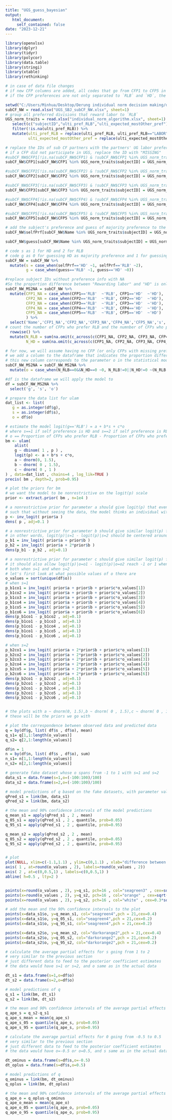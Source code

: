 ---
title: "UGS_guess_bayesian"
output: 
   html_document:
     self_contained: false
date: "2023-12-21"
---


```{r}
library(openxlsx)
library(dplyr)
library(tidyr)
library(polycor)
library(data.table)
library(stringi)
library(xtable)
library(rethinking)
```


```{r}
# in case of data file changes
# if new CFP columns are added, all codes that go from CFP1 to CFP5 in the current file also needs to be applied to the new CFP columns
# if the CFP preferences are not only separated to `RLB` and `HD`, the first mutate function in "replace subject IDs without preference info with NA in this section" needs to add the new preference categories accordingly

setwd("C:/Users/Minhua/Desktop/Derung individual norm decision making/data files")
subCF_NW = read.xlsx("UGS_SBJ_subCF_NW.xlsx", sheet=1)
# group all preferred divisions that reward labor to `RLB`
UGS_norm_traits = read.xlsx("individual_norm_algorithm.xlsx", sheet=1) %>%
   select(c("subjectID","ulti_pref_RLB","ulti_expected_mostOther_pref")) %>%
   filter(!is.na(ulti_pref_RLB)) %>%
   mutate(ulti_pref_RLB = replace(ulti_pref_RLB, ulti_pref_RLB=="LABOR"|ulti_pref_RLB=="MTLABOR"|ulti_pref_RLB=="INBTW","RLB"),
          ulti_expected_mostOther_pref = replace(ulti_expected_mostOther_pref, ulti_expected_mostOther_pref=="LABOR"|ulti_expected_mostOther_pref=="MTLABOR"|ulti_expected_mostOther_pref=="INBTW","RLB"))
```

```{r}
# replace the IDs of sub CF partners with the partners' UG labor preferences
# if a CFP did not participate in UGS, replace the ID with "MISSING"
#subCF_NW$CFP1[!is.na(subCF_NW$CFP1) & !subCF_NW$CFP1 %in% UGS_norm_traits$subjectID] = "MISSING"
subCF_NW$CFP1[subCF_NW$CFP1 %in% UGS_norm_traits$subjectID] = UGS_norm_traits$ulti_pref_RLB[match(subCF_NW$CFP1, UGS_norm_traits$subjectID, nomatch = 0)]

#subCF_NW$CFP2[!is.na(subCF_NW$CFP2) & !subCF_NW$CFP2 %in% UGS_norm_traits$subjectID] = "MISSING"
subCF_NW$CFP2[subCF_NW$CFP2 %in% UGS_norm_traits$subjectID] = UGS_norm_traits$ulti_pref_RLB[match(subCF_NW$CFP2, UGS_norm_traits$subjectID, nomatch = 0)]

#subCF_NW$CFP3[!is.na(subCF_NW$CFP3) & !subCF_NW$CFP3 %in% UGS_norm_traits$subjectID] = "MISSING"
subCF_NW$CFP3[subCF_NW$CFP3 %in% UGS_norm_traits$subjectID] = UGS_norm_traits$ulti_pref_RLB[match(subCF_NW$CFP3, UGS_norm_traits$subjectID, nomatch = 0)]

#subCF_NW$CFP4[!is.na(subCF_NW$CFP4) & !subCF_NW$CFP4 %in% UGS_norm_traits$subjectID] = "MISSING"
subCF_NW$CFP4[subCF_NW$CFP4 %in% UGS_norm_traits$subjectID] = UGS_norm_traits$ulti_pref_RLB[match(subCF_NW$CFP4, UGS_norm_traits$subjectID, nomatch = 0)]

#subCF_NW$CFP5[!is.na(subCF_NW$CFP5) & !subCF_NW$CFP5 %in% UGS_norm_traits$subjectID] = "MISSING"
subCF_NW$CFP5[subCF_NW$CFP5 %in% UGS_norm_traits$subjectID] = UGS_norm_traits$ulti_pref_RLB[match(subCF_NW$CFP5, UGS_norm_traits$subjectID, nomatch = 0)]
```

```{r}
# add the subject's preference and guess of majority preference to the data frame
subCF_NW$selfPrf[subCF_NW$Name %in% UGS_norm_traits$subjectID] = UGS_norm_traits$ulti_pref_RLB[match(subCF_NW$Name, UGS_norm_traits$subjectID, nomatch = 0)]

subCF_NW$guess[subCF_NW$Name %in% UGS_norm_traits$subjectID] = UGS_norm_traits$ulti_expected_mostOther_pref[match(subCF_NW$Name, UGS_norm_traits$subjectID, nomatch = 0)]

# code s as 1 for HD and 2 for RLB
# code g as 0 for guessing HD as majority preference and 1 for guessing RLB as majority preference
subCF_NW = subCF_NW %>%
  mutate(s = case_when(selfPrf=='HD' ~1, selfPrf=='RLB' ~2),
         g = case_when(guess=='RLB' ~1, guess=='HD' ~0))
```

```{r}
#replace subject IDs without preference info with NA
#So the proportion difference between "Rewarding labor" and "HD" is only based on the CFPs with UGS preference info
subCF_NW_MS2NA = subCF_NW %>%
  mutate(CFP1_NA = case_when(CFP1=='RLB'  ~'RLB', CFP1=='HD'  ~'HD'),
         CFP2_NA = case_when(CFP2=='RLB'  ~'RLB', CFP2=='HD'  ~'HD'),
         CFP3_NA = case_when(CFP3=='RLB'  ~'RLB', CFP3=='HD'  ~'HD'),
         CFP4_NA = case_when(CFP4=='RLB'  ~'RLB', CFP4=='HD'  ~'HD'),
         CFP5_NA = case_when(CFP5=='RLB'  ~'RLB', CFP5=='HD'  ~'HD')
         ) %>%
  select('Name','CFP1_NA','CFP2_NA','CFP3_NA','CFP4_NA','CFP5_NA','s','g') %>%
# count the number of CFPs who prefer RLB and the numnber of CFPs who prefer HD
  rowwise() %>% 
  mutate(N_RLB = sum(na.omit(c_across(c(CFP1_NA, CFP2_NA, CFP3_NA, CFP4_NA, CFP5_NA))) == 'RLB'), 
         N_HD = sum(na.omit(c_across(c(CFP1_NA, CFP2_NA, CFP3_NA, CFP4_NA, CFP5_NA))) == 'HD'))

# for now, we will assume having no CFP (or only CFPs with missing preferences) impacts a subject's guess about majority preference the same way as having the same number of CFPs who prefer RLB and who prefer HD
# we add a column to the dataframe that indicates the proportion difference between CFPs who prefer RLB and CFPs who prefer HD
# this new column corresponds to the parameter o in the statistical model
subCF_NW_MS2NA = subCF_NW_MS2NA %>%
  mutate(o = case_when(N_RLB==0&&N_HD==0 ~0, N_RLB!=0||N_HD!=0 ~(N_RLB-N_HD)/(N_RLB+N_HD)))
```

```{r}
#df is the dataframe we will apply the model to
df = subCF_NW_MS2NA %>%
  select('g', 's', 'o')

# prepare the data list for ulam
dat_list <- list(
   g = as.integer(df$g),
   s = as.integer(df$s),
   o = df$o) 

# estimate the model logit(g=='RLB') = a + b*s + c*o
# where s==1 if self preference is HD and s==2 if self preference is RLB
# o == Proportion of CFPs who prefer RLB - Proportion of CFPs who prefer HD
bm <- ulam(
    alist(
    g ~ dbinom( 1 , p ) ,
    logit(p) <- a + b*s + c*o,
    a ~ dnorm(0, 1.5),
    b ~ dnorm( 0 , 1.5),
    c ~ dnorm( 0 , 1 )
) , data=dat_list , chains=4 , log_lik=TRUE )
precis( bm , depth=2, prob=0.95)
```

```{r}
# plot the priors for bm
# we want the model to be nonrestrictive on the logit(p) scale
prior <- extract.prior( bm , n=1e4 )

# a nonrestrictive prior for parameter a should give logit(p) that evenly span [0,1]
# such that without seeing the data, the model thinks an individual with no self preference and no CFP preference can guess RLB with any probability
p <- inv_logit( prior$a )
dens( p , adj=0.1 )

# a nonrestrictive prior for parameter b should give similar logit(p) for s=1 and s=2
# in other words, logit(p)|s=1 - logit(p)|s=2 should be centered around 0
p_b1 = inv_logit( prior$a + prior$b )
p_b2 = inv_logit( prior$a + 2*prior$b )
dens(p_b1 - p_b2 , adj=0.1) 

# a nonrestrictive prior for parameter c should give similar logit(p) for all possible values of o 
# it should also allow logit(p)|o=o1 - logit(p)|o=o2 reach -1 or 1 when abs(o1-o2) is maximized
# both when s=1 and when s=2
# let's first look at what possible values of o there are
o_values = sort(unique(df$o))
# when s=1
p_b1co1 = inv_logit( prior$a + prior$b + prior$c*o_values[1])
p_b1co2 = inv_logit( prior$a + prior$b + prior$c*o_values[2])
p_b1co3 = inv_logit( prior$a + prior$b + prior$c*o_values[3])
p_b1co4 = inv_logit( prior$a + prior$b + prior$c*o_values[4])
p_b1co5 = inv_logit( prior$a + prior$b + prior$c*o_values[5])
p_b1co6 = inv_logit( prior$a + prior$b + prior$c*o_values[6])
dens(p_b1co1 - p_b1co2 , adj=0.1) 
dens(p_b1co1 - p_b1co3 , adj=0.1) 
dens(p_b1co1 - p_b1co4 , adj=0.1) 
dens(p_b1co1 - p_b1co5 , adj=0.1)
dens(p_b1co1 - p_b1co6 , adj=0.1) 

# when s=2
p_b2co1 = inv_logit( prior$a + 2*prior$b + prior$c*o_values[1])
p_b2co2 = inv_logit( prior$a + 2*prior$b + prior$c*o_values[2])
p_b2co3 = inv_logit( prior$a + 2*prior$b + prior$c*o_values[3])
p_b2co4 = inv_logit( prior$a + 2*prior$b + prior$c*o_values[4])
p_b2co5 = inv_logit( prior$a + 2*prior$b + prior$c*o_values[5])
p_b2co6 = inv_logit( prior$a + 2*prior$b + prior$c*o_values[6])
dens(p_b2co1 - p_b2co2 , adj=0.1) 
dens(p_b2co1 - p_b2co3 , adj=0.1) 
dens(p_b2co1 - p_b2co4 , adj=0.1) 
dens(p_b2co1 - p_b2co5 , adj=0.1)
dens(p_b2co1 - p_b2co6 , adj=0.1) 


# the plots with a ~ dnorm(0, 1.5),b ~ dnorm( 0 , 1.5),c ~ dnorm( 0 , 1 ) look pretty good to me
# these will be the priors we go with
```

```{r fig.width = 9, fig.height = 7}
# plot the correspondence between observed data and predicted data
q = by(df$g, list( df$s , df$o), mean)
q_s1= q[1,1:length(o_values)]
q_s2= q[2,1:length(o_values)]

df$n = 1
n = by(df$n, list( df$s , df$o), sum)
n_s1= n[1,1:length(o_values)]
n_s2= n[2,1:length(o_values)]

# generate fake dataset whose o spans from -1 to 1 with s=1 and s=2
data_s1 = data.frame(s=1,o=(-100:100)/100)
data_s2 = data.frame(s=2,o=(-100:100)/100)

# model predictions of q based on the fake datasets, with parameter values sampled from the posterior
qPred_s1 = link(bm, data_s1)
qPred_s2 = link(bm, data_s2)

# the mean and 90% confidence intervals of the model predictions
q_mean_s1 = apply(qPred_s1 , 2 , mean)
q_05_s1 = apply(qPred_s1 , 2 , quantile, prob=0.05)
q_95_s1 = apply(qPred_s1 , 2 , quantile, prob=0.95)

q_mean_s2 = apply(qPred_s2 , 2 , mean)
q_05_s2 = apply(qPred_s2 , 2 , quantile, prob=0.05)
q_95_s2 = apply(qPred_s2 , 2 , quantile, prob=0.95)


# plot
plot(NULL, xlim=c(-1.1,1.1) , ylim=c(0,1.1) , xlab="difference between proportion of co-farming partners preferring rewarding labor vs. HD" ,ylab="proportion guessing rewarding labor as majority preference" , xaxt="n" , yaxt="n", cex.lab=1.2)
axis( 1 , at=round(o_values , 2), labels=round(o_values , 2)) 
axis( 2 , at=c(0,0.5,1) , labels=c(0,0.5,1) )
abline( h=0.5 , lty=2 )


points(x=round(o_values , 2), y=q_s1, pch=16 , col="seagreen3" , cex=sqrt(n_s1))
points(x=round(o_values , 2), y=q_s2, pch=16 , col="orange" , cex=sqrt(n_s2))
points(x=round(o_values , 2), y=q_s2, pch=16 , col="white" , cex=0.3*sqrt(n_s2))

# add the mean and the 90% confidence intervals to the plot
points(x=data_s1$o, y=q_mean_s1, col="seagreen4",pch = 21,cex=0.4)
points(x=data_s1$o, y=q_05_s1, col="seagreen4",pch = 21,cex=0.2)
points(x=data_s1$o, y=q_95_s1, col="seagreen4",pch = 21,cex=0.2)

points(x=data_s2$o, y=q_mean_s2, col="darkorange2",pch = 21,cex=0.4)
points(x=data_s2$o, y=q_05_s2, col="darkorange2",pch = 21,cex=0.2)
points(x=data_s2$o, y=q_95_s2, col="darkorange2",pch = 21,cex=0.2)

```

```{r}
# calculate the average partial effects for s going from 1 to 2
# very similar to the previous section
# just different data to feed to the posterior coefficient estimates
# the data would have s=1 or s=2, and o same as in the actual data

dt_s1 = data.frame(s=1,o=df$o)
dt_s2 = data.frame(s=2,o=df$o)

# model predictions of q
q_s1 = link(bm, dt_s1)
q_s2 = link(bm, dt_s2)

# the mean and 90% confidence intervals of the average partial effects
q_ape_s = q_s2-q_s1
q_ape_s_mean = mean(q_ape_s)
q_ape_s_05 = quantile(q_ape_s, prob=0.05)
q_ape_s_95 = quantile(q_ape_s, prob=0.95)
```

```{r}
# calculate the average partial effects for 0 going from -0.5 to 0.5
# very similar to the previous section
# just different data to feed to the posterior coefficient estimates
# the data would have o=-0.5 or o=0.5, and s same as in the actual data

dt_ominus = data.frame(s=df$s,o=-0.5)
dt_oplus = data.frame(s=df$s,o=0.5)

# model predictions of q
q_ominus = link(bm, dt_ominus)
q_oplus = link(bm, dt_oplus)

# the mean and 90% confidence intervals of the average partial effects
q_ape_o = q_oplus-q_ominus
q_ape_o_mean = mean(q_ape_o)
q_ape_o_05 = quantile(q_ape_o, prob=0.05)
q_ape_o_95 = quantile(q_ape_o, prob=0.95)
```